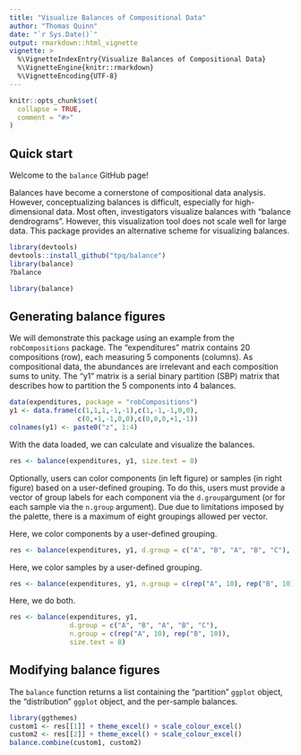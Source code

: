 ```yaml
---
title: "Visualize Balances of Compositional Data"
author: "Thomas Quinn"
date: "`r Sys.Date()`"
output: rmarkdown::html_vignette
vignette: >
  %\VignetteIndexEntry{Visualize Balances of Compositional Data}
  %\VignetteEngine{knitr::rmarkdown}
  %\VignetteEncoding{UTF-8}
---
```


```r
knitr::opts_chunk$set(
  collapse = TRUE,
  comment = "#>"
)
```

## Quick start

Welcome to the `balance` GitHub page!

Balances have become a cornerstone of compositional data analysis. However, conceptualizing balances is difficult, especially for high-dimensional data. Most often, investigators visualize balances with "balance dendrograms". However, this visualization tool does not scale well for large data. This package provides an alternative scheme for visualizing balances.

```r
library(devtools)
devtools::install_github("tpq/balance")
library(balance)
?balance
```

```r
library(balance)
```

## Generating balance figures

We will demonstrate this package using an example from the `robCompositions` package. The "expenditures" matrix contains 20 compositions (row), each measuring 5 components (columns). As compositional data, the abundances are irrelevant and each composition sums to unity. The "y1" matrix is a serial binary partition (SBP) matrix that describes how to partition the 5 components into 4 balances.

```r
data(expenditures, package = "robCompositions")
y1 <- data.frame(c(1,1,1,-1,-1),c(1,-1,-1,0,0),
                 c(0,+1,-1,0,0),c(0,0,0,+1,-1))
colnames(y1) <- paste0("z", 1:4)
```

With the data loaded, we can calculate and visualize the balances.

```r
res <- balance(expenditures, y1, size.text = 8)
```

Optionally, users can color components (in left figure) or samples (in right figure) based on a user-defined grouping. To do this, users must provide a vector of group labels for each component via the `d.group`argument (or for each sample via the `n.group` argument). Due due to limitations imposed by the palette, there is a maximum of eight groupings allowed per vector.

Here, we color components by a user-defined grouping.

```r
res <- balance(expenditures, y1, d.group = c("A", "B", "A", "B", "C"), size.text = 8)
```

Here, we color samples by a user-defined grouping.

```r
res <- balance(expenditures, y1, n.group = c(rep("A", 10), rep("B", 10)), size.text = 8)
```

Here, we do both.

```r
res <- balance(expenditures, y1,
               d.group = c("A", "B", "A", "B", "C"),
               n.group = c(rep("A", 10), rep("B", 10)),
               size.text = 8)
```

## Modifying balance figures

The `balance` function returns a list containing the "partition" `ggplot` object, the "distribution" `ggplot` object, and the per-sample balances.

```r
library(ggthemes)
custom1 <- res[[1]] + theme_excel() + scale_colour_excel()
custom2 <- res[[2]] + theme_excel() + scale_colour_excel()
balance.combine(custom1, custom2)
```
